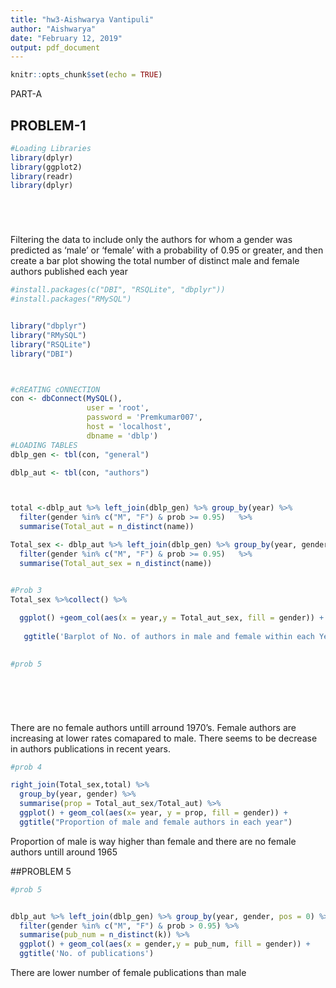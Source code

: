 ---
title: "hw3-Aishwarya Vantipuli"
author: "Aishwarya"
date: "February 12, 2019"
output: pdf_document
---

```{r setup, include=FALSE}
knitr::opts_chunk$set(echo = TRUE)
```

############################################## PART-A #########################################

## PROBLEM-1
```{r cars}
#Loading Libraries
library(dplyr)
library(ggplot2)
library(readr)
library(dplyr)






```

Filtering the data to include only the authors for whom a gender was predicted as ‘male’ or ‘female’ with a
probability of 0.95 or greater, and then create a bar plot showing the total number of distinct male and
female authors published each year

```{r , echo= TRUE, warning=FALSE}
#install.packages(c("DBI", "RSQLite", "dbplyr"))
#install.packages("RMySQL")


library("dbplyr")
library("RMySQL")
library("RSQLite")
library("DBI")



#cREATING cONNECTION
con <- dbConnect(MySQL(), 
                 user = 'root', 
                 password = 'Premkumar007', 
                 host = 'localhost',
                 dbname = 'dblp')
#LOADING TABLES
dblp_gen <- tbl(con, "general")

dblp_aut <- tbl(con, "authors")



total <-dblp_aut %>% left_join(dblp_gen) %>% group_by(year) %>%
  filter(gender %in% c("M", "F") & prob >= 0.95)   %>%
  summarise(Total_aut = n_distinct(name)) 

Total_sex <- dblp_aut %>% left_join(dblp_gen) %>% group_by(year, gender) %>%
  filter(gender %in% c("M", "F") & prob >= 0.95)   %>%
  summarise(Total_aut_sex = n_distinct(name)) 


#Prob 3
Total_sex %>%collect() %>%
  
  ggplot() +geom_col(aes(x = year,y = Total_aut_sex, fill = gender)) +
  
   ggtitle('Barplot of No. of authors in male and female within each Year')

  
#prob 5



  



```

There are no female authors untill arround 1970's. Female authors are increasing at lower rates comapared to male. There seems to be decrease in authors publications in recent years.


```{r , echo= TRUE, warning=FALSE}

#prob 4

right_join(Total_sex,total) %>%
  group_by(year, gender) %>% 
  summarise(prop = Total_aut_sex/Total_aut) %>% 
  ggplot() + geom_col(aes(x= year, y = prop, fill = gender)) +
  ggtitle("Proportion of male and female authors in each year")

```

Proportion of male is way higher than female and there are no female authors untill around 1965

##PROBLEM 5
```{r , echo=TRUE, warning=FALSE}
#prob 5


dblp_aut %>% left_join(dblp_gen) %>% group_by(year, gender, pos = 0) %>%
  filter(gender %in% c("M", "F") & prob > 0.95) %>% 
  summarise(pub_num = n_distinct(k)) %>% 
  ggplot() + geom_col(aes(x = gender,y = pub_num, fill = gender)) +
  ggtitle('No. of publications')
```
There are lower number of female publications than male
```{r , echo = TRUE}




```


